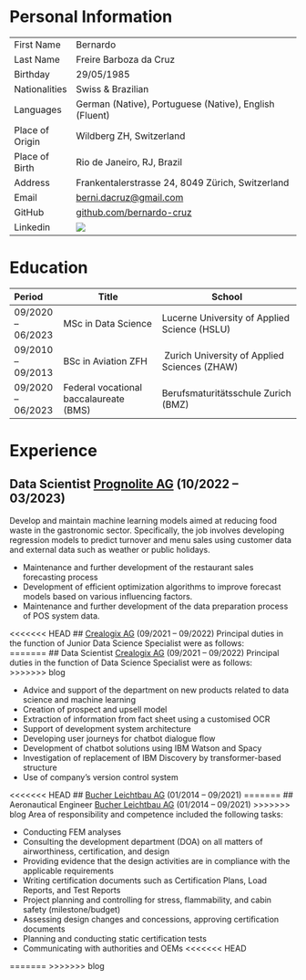 # Personal Information
|                  |                                                                                           |
|:-----------------|-------------------------------------------------------------------------------------------|
| First Name       | Bernardo                                                                                  |
| Last Name        | Freire Barboza da Cruz                                                                    |
| Birthday         | 29/05/1985                                                                                |
| Nationalities    | Swiss \& Brazilian                                                                        |
| Languages        | German (Native), Portuguese (Native), English (Fluent)                                    |
| Place of Origin  | Wildberg ZH, Switzerland                                                                  |
| Place of Birth   | Rio de Janeiro, RJ, Brazil                                                                |
| Address          | Frankentalerstrasse 24, 8049 Zürich, Switzerland                                          |
| Email            | [berni.dacruz@gmail.com](mailto:berni.dacruz@gmail.com?subject=Hello There I like your Blog :P &body=Hello Bernardo){.external target="_blank"}               |
| GitHub           | [github.com/bernardo-cruz](https://github.com/bernardo-cruz){.external target="_blank"}   |
| Linkedin         | [![](https://img.shields.io/badge/LinkedIn-%230077B5.svg?logo=linkedin&logoColor=white)](https://www.linkedin.com/in/bernardo-freire-barboza-da-cruz/) |

# Education
|      Period        | Title                                  |                       School                           |
|:-------------------|----------------------------------------|--------------------------------------------------------|
| 09/2020 -- 06/2023 | MSc in Data Science                    | Lucerne University of Applied Science (HSLU)           |
| 09/2010 -- 09/2013 | BSc in Aviation ZFH                    | Zurich University of Applied Sciences (ZHAW)           |
| 09/2020 -- 06/2023 | Federal vocational baccalaureate (BMS) | Berufsmaturitätsschule Zurich (BMZ)                    |

# Experience

## Data Scientist [Prognolite AG](https://prognolite.com/site/de/) (10/2022 -- 03/2023)
Develop and maintain machine learning models aimed at reducing food waste in the gastronomic 
sector. Specifically, the job involves developing regression models to predict turnover and menu 
sales using customer data and external data such as weather or public holidays.  

- Maintenance and further development of the restaurant sales forecasting process
- Development of efficient optimization algorithms to improve forecast models based on various influencing factors.
- Maintenance and further development of the data preparation process of POS system data.

<<<<<<< HEAD
## [Crealogix AG](https://crealogix.com/en){.external target="_blank"} (09/2021 -- 09/2022)
Principal duties in the function of Junior Data Science Specialist were as follows:  
=======
## Data Scientist [Crealogix AG](https://crealogix.com/en){.external target="_blank"} (09/2021 -- 09/2022)
Principal duties in the function of Data Science Specialist were as follows:  
>>>>>>> blog

- Advice and support of the department on new products related to data science and machine learning
- Creation of prospect and upsell model
- Extraction of information from fact sheet using a customised OCR
- Support of development system architecture
- Developing user journeys for chatbot dialogue flow
- Development of chatbot solutions using IBM Watson and Spacy
- Investigation of replacement of IBM Discovery by transformer-based structure
- Use of company's version control system

<<<<<<< HEAD
## [Bucher Leichtbau AG](https://bucher-group.com/){.external target="_blank"} (01/2014 -- 09/2021)
=======
## Aeronautical Engineer [Bucher Leichtbau AG](https://bucher-group.com/){.external target="_blank"} (01/2014 -- 09/2021)
>>>>>>> blog
Area of responsibility and competence included the following tasks:

- Conducting FEM analyses
- Consulting the development department (DOA) on all matters of airworthiness, certification, and design
- Providing evidence that the design activities are in compliance with the applicable requirements
- Writing certification documents such as Certification Plans, Load Reports, and Test Reports
- Project planning and controlling for stress, flammability, and cabin safety (milestone/budget)
- Assessing design changes and concessions, approving certification documents
- Planning and conducting static certification tests
- Communicating with authorities and OEMs
<<<<<<< HEAD
   
=======
>>>>>>> blog
